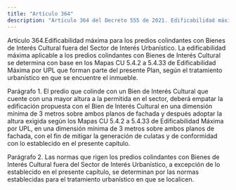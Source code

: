 ```yaml
---
title: "Artículo 364"
description: "Artículo 364 del Decreto 555 de 2021. Edificabilidad máxima para los predios colindantes con Bienes de Interés Cultural fuera del Secto..."
---
```


Artículo 364.Edificabilidad máxima para los predios colindantes con Bienes de Interés Cultural fuera del Sector de Interés Urbanístico. La edificabilidad máxima aplicable a los predios colindantes con Bienes de Interés Cultural se determina con base en los Mapas CU 5.4.2 a 5.4.33 de Edificabilidad Máxima por UPL que forman parte del presente Plan, según el tratamiento urbanístico en que se encuentre el inmueble.
 
Parágrafo 1. El predio que colinde con un Bien de Interés Cultural que cuente con una mayor altura a la permitida en el sector, deberá empatar la edificación propuesta con el Bien de Interés Cultural en una dimensión mínima de 3 metros sobre ambos planos de fachada y después adoptar la altura exigida según los Mapas CU 5.4.2 a 5.4.33 de Edificabilidad Máxima por UPL, en una dimensión mínima de 3 metros sobre ambos planos de fachada, con el fin de mitigar la generación de culatas y de conformidad con lo establecido en el presente capítulo.
 
Parágrafo 2. Las normas que rigen los predios colindantes con Bienes de Interés Cultural fuera del Sector de Interés Urbanístico, a excepción de lo establecido en el presente capítulo, se determinan por las normas establecidas para el tratamiento urbanístico en que se localicen.